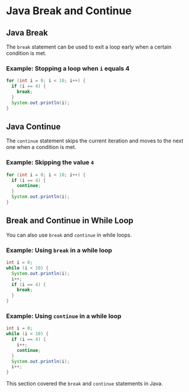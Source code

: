 # Java Break and Continue

## Java Break

The `break` statement can be used to exit a loop early when a certain condition is met.

### Example: Stopping a loop when `i` equals 4

```java
for (int i = 0; i < 10; i++) {
  if (i == 4) {
    break;
  }
  System.out.println(i);
}
```

## Java Continue

The `continue` statement skips the current iteration and moves to the next one when a condition is met.

### Example: Skipping the value `4`

```java
for (int i = 0; i < 10; i++) {
  if (i == 4) {
    continue;
  }
  System.out.println(i);
}
```

## Break and Continue in While Loop

You can also use `break` and `continue` in while loops.

### Example: Using `break` in a while loop

```java
int i = 0;
while (i < 10) {
  System.out.println(i);
  i++;
  if (i == 4) {
    break;
  }
}
```

### Example: Using `continue` in a while loop

```java
int i = 0;
while (i < 10) {
  if (i == 4) {
    i++;
    continue;
  }
  System.out.println(i);
  i++;
}
```

This section covered the `break` and `continue` statements in Java. 